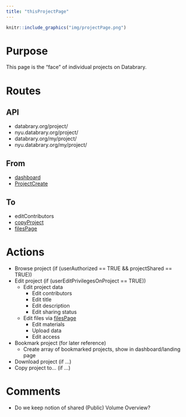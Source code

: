 ```yaml
---
title: "thisProjectPage"
---
```


```r
knitr::include_graphics("img/projectPage.png")
```

# Purpose

This page is the "face" of individual projects on Databrary.

# Routes

## API

- databrary.org/project/<id>
- nyu.databrary.org/project/<id>
- databrary.org/my/project/<id>
- nyu.databrary.org/my/project/<id>

## From

- [dashboard](landingPageAuth.html)
- [ProjectCreate](ProjectCreate.html)

## To

- editContributors
- [copyProject](copyProject.html)
- [filesPage](filesPage.html)

# Actions

- Browse project (if (userAuthorized == TRUE && projectShared == TRUE))
- Edit project (if (userEditPrivilegesOnProject == TRUE))
    - Edit project data
        - Edit contributors
        - Edit title
        - Edit description
        - Edit sharing status
    - Edit files via [filesPage](filesPage.html)
        - Edit materials
        - Upload data
        - Edit access
- Bookmark project (for later reference)
    - Create array of bookmarked projects, show in dashboard/landing page
- Download project (if ...)
- Copy project to... (if ...)

# Comments

- Do we keep notion of shared (Public) Volume Overview?